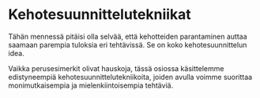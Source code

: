 # Kehotesuunnittelutekniikat

Tähän mennessä pitäisi olla selvää, että kehotteiden parantaminen auttaa saamaan parempia tuloksia eri tehtävissä. Se on koko kehotesuunnittelun idea.

Vaikka perusesimerkit olivat hauskoja, tässä osiossa käsittelemme edistyneempiä kehotesuunnittelutekniikoita, joiden avulla voimme suorittaa monimutkaisempia ja mielenkiintoisempia tehtäviä.